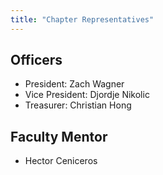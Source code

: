 ```yaml
---
title: "Chapter Representatives"
---
```


## Officers

* President: Zach Wagner
* Vice President: Djordje Nikolic
* Treasurer: Christian Hong

## Faculty Mentor

* Hector Ceniceros